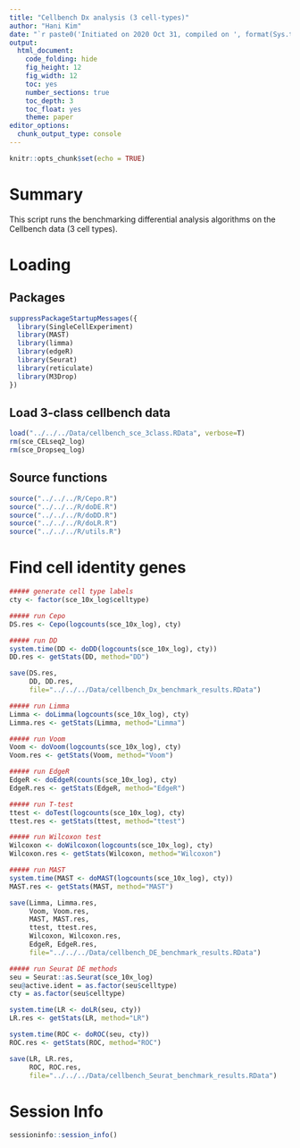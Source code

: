 ```yaml
---
title: "Cellbench Dx analysis (3 cell-types)"
author: "Hani Kim"
date: "`r paste0('Initiated on 2020 Oct 31, compiled on ', format(Sys.time(), '%Y %b %d'))`"
output:
  html_document:
    code_folding: hide
    fig_height: 12
    fig_width: 12
    toc: yes
    number_sections: true
    toc_depth: 3
    toc_float: yes
    theme: paper
editor_options: 
  chunk_output_type: console
---
```


```r
knitr::opts_chunk$set(echo = TRUE)
```

# Summary
This script runs the benchmarking differential analysis algorithms on the Cellbench data (3 cell types). 

# Loading 

## Packages
```r
suppressPackageStartupMessages({
  library(SingleCellExperiment)
  library(MAST)
  library(limma)
  library(edgeR)
  library(Seurat)
  library(reticulate)
  library(M3Drop)
})
```

## Load 3-class cellbench data
```r
load("../../../Data/cellbench_sce_3class.RData", verbose=T)
rm(sce_CELseq2_log)
rm(sce_Dropseq_log)
```

## Source functions
```r
source("../../../R/Cepo.R") 
source("../../../R/doDE.R")
source("../../../R/doDD.R")
source("../../../R/doLR.R")
source("../../../R/utils.R")
```

# Find cell identity genes 
```r
##### generate cell type labels
cty <- factor(sce_10x_log$celltype)

##### run Cepo
DS.res <- Cepo(logcounts(sce_10x_log), cty)

##### run DD
system.time(DD <- doDD(logcounts(sce_10x_log), cty))
DD.res <- getStats(DD, method="DD")

save(DS.res,
     DD, DD.res,
     file="../../../Data/cellbench_Dx_benchmark_results.RData")

##### run Limma
Limma <- doLimma(logcounts(sce_10x_log), cty)
Limma.res <- getStats(Limma, method="Limma")

##### run Voom
Voom <- doVoom(logcounts(sce_10x_log), cty)
Voom.res <- getStats(Voom, method="Voom")

##### run EdgeR
EdgeR <- doEdgeR(counts(sce_10x_log), cty) 
EdgeR.res <- getStats(EdgeR, method="EdgeR")

##### run T-test
ttest <- doTest(logcounts(sce_10x_log), cty)
ttest.res <- getStats(ttest, method="ttest")

##### run Wilcoxon test
Wilcoxon <- doWilcoxon(logcounts(sce_10x_log), cty)
Wilcoxon.res <- getStats(Wilcoxon, method="Wilcoxon")

##### run MAST
system.time(MAST <- doMAST(logcounts(sce_10x_log), cty))
MAST.res <- getStats(MAST, method="MAST")

save(Limma, Limma.res, 
     Voom, Voom.res,
     MAST, MAST.res,
     ttest, ttest.res,
     Wilcoxon, Wilcoxon.res,
     EdgeR, EdgeR.res, 
     file="../../../Data/cellbench_DE_benchmark_results.RData")
```

```r
##### run Seurat DE methods
seu = Seurat::as.Seurat(sce_10x_log)
seu@active.ident = as.factor(seu$celltype)
cty = as.factor(seu$celltype)

system.time(LR <- doLR(seu, cty))
LR.res <- getStats(LR, method="LR")

system.time(ROC <- doROC(seu, cty))
ROC.res <- getStats(ROC, method="ROC")

save(LR, LR.res,
     ROC, ROC.res,
     file="../../../Data/cellbench_Seurat_benchmark_results.RData")
```

# Session Info
```r
sessioninfo::session_info()
```
